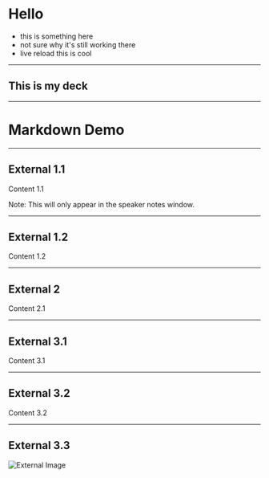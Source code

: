 
# Hello

- this is something here
- not sure why it's still working there
- live reload this is cool

---

## This is my deck

---

# Markdown Demo

---

## External 1.1

Content 1.1

Note: This will only appear in the speaker notes window.

---

## External 1.2

Content 1.2

---

## External 2

Content 2.1

---

## External 3.1

Content 3.1

---

## External 3.2

Content 3.2

---

## External 3.3

![External Image](https://s3.amazonaws.com/static.slid.es/logo/v2/slides-symbol-512x512.png)
